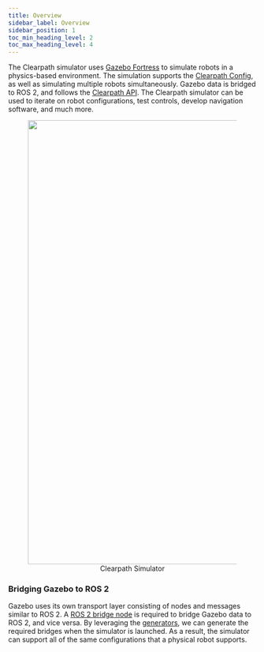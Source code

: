 ```yaml
---
title: Overview
sidebar_label: Overview
sidebar_position: 1
toc_min_heading_level: 2
toc_max_heading_level: 4
---
```


The Clearpath simulator uses [Gazebo Fortress](https://gazebosim.org/home) to simulate robots in a physics-based environment. The simulation
supports the [Clearpath Config](../overview#terminology), as well as simulating multiple robots simultaneously. Gazebo data is bridged to ROS 2, and follows the [Clearpath API](../api/overview).
The Clearpath simulator can be used to iterate on robot configurations, test controls, develop navigation software, and much more.

<center>
  <figure>
    <img
      src={require('./img/simulation.png').default}
      width="900"
    />
    <figcaption>Clearpath Simulator</figcaption>
  </figure>
</center>

### Bridging Gazebo to ROS 2

Gazebo uses its own transport layer consisting of nodes and messages similar to ROS 2. A [ROS 2 bridge node](https://github.com/gazebosim/ros_gz/tree/humble/ros_gz_bridge) is required to bridge Gazebo data to ROS 2, and vice versa. By leveraging the [generators](../config/generators), we can generate the required bridges when the simulator is launched. As a result, the simulator can support all of the same configurations that a physical robot supports.
